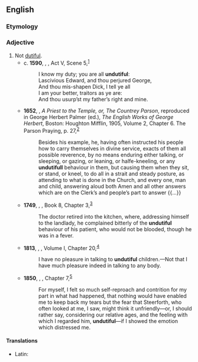 ==English==

===Etymology===
{{prefix|en|un|dutiful}}

===Adjective===
{{en-adj}}

# Not [[dutiful]].
#* c. '''1590''', {{w|William Shakespeare}}, ''{{w|Henry VI, Part 3}}'', Act V, Scene 5,<sup>[http://www.opensourceshakespeare.org/views/plays/play_view.php?WorkID=henry6p3&Scope=entire&pleasewait=1&msg=pl]</sup>
#*: I know my duty; you are all '''undutiful''':
#*: Lascivious Edward, and thou perjured George,
#*: And thou mis-shapen Dick, I tell ye all
#*: I am your better, traitors as ye are:
#*: And thou usurp’st my father’s right and mine.
#* '''1652''', {{w|George Herbert}}, ''A Priest to the Temple, or, The Countrey Parson'', reproduced in George Herbert Palmer (ed.), ''The English Works of George Herbert'', Boston: Houghton Mifflin, 1905, Volume 2, Chapter 6. The Parson Praying, p. 27,<sup>[https://archive.org/details/englishworksofge02herb_0]</sup>
#*: Besides his example, he, having often instructed his people how to carry themselves in divine service, exacts of them all possible reverence, by no means enduring either talking, or sleeping, or gazing, or leaning, or halfe-kneeling, or any '''undutifull''' behaviour in them, but causing them when they sit, or stand, or kneel, to do all in a strait and steady posture, as attending to what is done in the Church, and every one, man and child, answering aloud both Amen and all other answers which are on the Clerk’s and people’s part to answer {{...}}
#* '''1749''', {{w|Henry Fielding}}, ''{{w|The History of Tom Jones, a Foundling}}'', Book 8, Chapter 3,<sup>[http://www.gutenberg.org/files/6593/6593-h/6593-h.htm]</sup>
#*: The doctor retired into the kitchen, where, addressing himself to the landlady, he complained bitterly of the '''undutiful''' behaviour of his patient, who would not be blooded, though he was in a fever.
#* '''1813''', {{w|Jane Austen}}, ''{{w|Pride and Prejudice}}'', Volume I, Chapter 20,<sup>[http://www.gutenberg.org/files/42671/42671-h/42671-h.htm]</sup>
#*: I have no pleasure in talking to '''undutiful''' children.—Not that I have much pleasure indeed in talking to any body.
#* '''1850''', {{w|Charles Dickens}}, ''{{w|David Copperfield}}'', Chapter 7,<sup>[http://www.gutenberg.org/files/766/766-h/766-h.htm]</sup>
#*: For myself, I felt so much self-reproach and contrition for my part in what had happened, that nothing would have enabled me to keep back my tears but the fear that Steerforth, who often looked at me, I saw, might think it unfriendly—or, I should rather say, considering our relative ages, and the feeling with which I regarded him, '''undutiful'''—if I showed the emotion which distressed me.

====Translations====
{{trans-top|not dutiful}}
* Latin: {{t|la|impius}}
{{trans-mid}}
{{trans-bottom}}